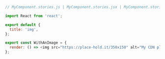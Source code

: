 ```js
// MyComponent.stories.js | MyComponent.stories.jsx | MyComponent.stories.ts | MyComponent.stories.tsx

import React from 'react';

export default {
  title: 'img',
};

export const WithAnImage = {
  render: () => <img src="https://place-hold.it/350x150" alt="My CDN placeholder" />,
};
```
